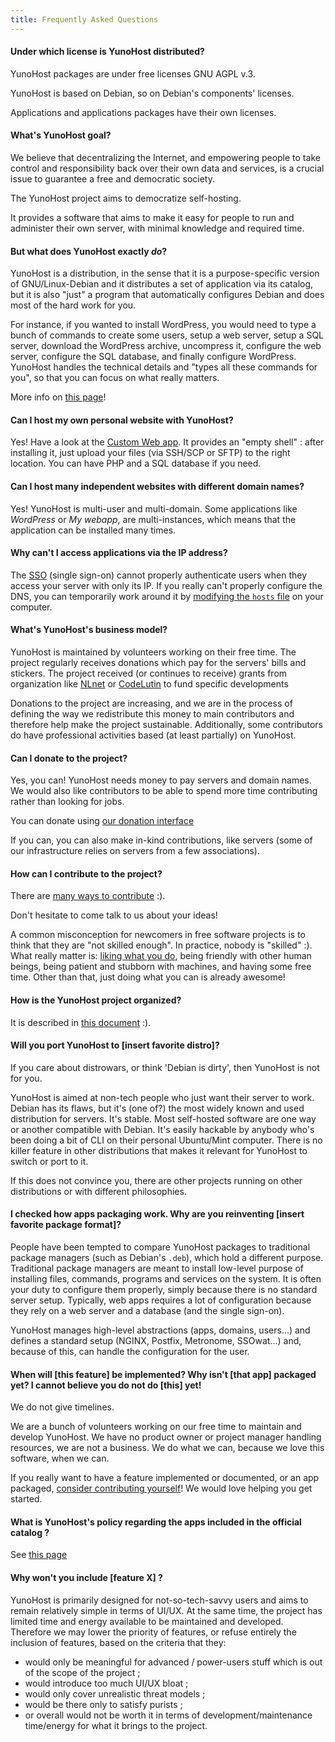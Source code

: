 ```yaml
---
title: Frequently Asked Questions
---
```


#### Under which license is YunoHost distributed?

YunoHost packages are under free licenses GNU AGPL v.3.

YunoHost is based on Debian, so on Debian's components' licenses.

Applications and applications packages have their own licenses.

#### What's YunoHost goal?

We believe that decentralizing the Internet, and empowering people to take control and responsibility back over their own data and services, is a crucial issue to guarantee a free and democratic society.

The YunoHost project aims to democratize self-hosting.

It provides a software that aims to make it easy for people to run and administer their own server, with minimal knowledge and required time.

#### But what does YunoHost exactly *do*?

YunoHost is a distribution, in the sense that it is a purpose-specific version of GNU/Linux-Debian and it distributes a set of application via its catalog, but it is also "just" a program that automatically configures Debian and does most of the hard work for you.

For instance, if you wanted to install WordPress, you would need to type a bunch of commands to create some users, setup a web server, setup a SQL server, download the WordPress archive, uncompress it, configure the web server, configure the SQL database, and finally configure WordPress. YunoHost handles the technical details and "types all these commands for you", so that you can focus on what really matters.

More info on [this page](/overview/what_is_yunohost)!

#### Can I host my own personal website with YunoHost?

Yes! Have a look at the [Custom Web app](https://github.com/YunoHost-Apps/my_webapp_ynh). It provides an "empty shell" : after installing it, just upload your files (via SSH/SCP or SFTP) to the right location. You can have PHP and a SQL database if you need.

#### Can I host many independent websites with different domain names?

Yes! YunoHost is multi-user and multi-domain. Some applications like *WordPress* or *My webapp*, are multi-instances, which means that the application can be installed many times.

#### Why can't I access applications via the IP address?

The [SSO](https://github.com/Kloadut/SSOwat/) (single sign-on) cannot properly authenticate users when they access your server with only its IP. If you really can't properly configure the DNS, you can temporarily work around it by [modifying the `hosts` file](/admin/tutorials/domains/dns_local_network#configure-hosts-file-on-client-workstation) on your computer.

#### What's YunoHost's business model?

YunoHost is maintained by volunteers working on their free time. The project regularly receives donations which pay for the servers' bills and stickers. The project received (or continues to receive) grants from organization like [NLnet](https://nlnet.nl/) or [CodeLutin](https://www.codelutin.com/) to fund specific developments

Donations to the project are increasing, and we are in the process of defining the way we redistribute this money to main contributors and therefore help make the project sustainable. Additionally, some contributors do have professional activities based (at least partially) on YunoHost.

#### Can I donate to the project?

Yes, you can! YunoHost needs money to pay servers and domain names. We would also like contributors to be able to spend more time contributing rather than looking for jobs.

You can donate using [our donation interface](https://donate.yunohost.org)

If you can, you can also make in-kind contributions, like servers (some of our infrastructure relies on servers from a few associations).

#### How can I contribute to the project?

There are [many ways to contribute](/contribute) :).

Don't hesitate to come talk to us about your ideas!

A common misconception for newcomers in free software projects is to think that they are "not skilled enough". In practice, nobody is "skilled" :). What really matter is: [liking what you do](https://www.youtube.com/watch?v=zIbR5TAz2xQ&t=113s), being friendly with other human beings, being patient and stubborn with machines, and having some free time. Other than that, just doing what you can is already awesome!

#### How is the YunoHost project organized?

It is described in [this document](https://github.com/YunoHost/project-organization/) :).

#### Will you port YunoHost to [insert favorite distro]?

If you care about distrowars, or think 'Debian is dirty', then YunoHost is not for you.

YunoHost is aimed at non-tech people who just want their server to work. Debian has its flaws, but it's (one of?) the most widely known and used distribution for servers. It's stable. Most self-hosted software are one way or another compatible with Debian. It's easily hackable by anybody who's been doing a bit of CLI on their personal Ubuntu/Mint computer. There is no killer feature in other distributions that makes it relevant for YunoHost to switch or port to it.

If this does not convince you, there are other projects running on other distributions or with different philosophies.

#### I checked how apps packaging work. Why are you reinventing [insert favorite package format]?

People have been tempted to compare YunoHost packages to traditional package managers (such as Debian's `.deb`), which hold a different purpose. Traditional package managers are meant to install low-level purpose of installing files, commands, programs and services on the system. It is often your duty to configure them properly, simply because there is no standard server setup. Typically, web apps requires a lot of configuration because they rely on a web server and a database (and the single sign-on).

YunoHost manages high-level abstractions (apps, domains, users...) and defines a standard setup (NGINX, Postfix, Metronome, SSOwat...) and, because of this, can handle the configuration for the user.

#### When will [this feature] be implemented? Why isn't [that app] packaged yet? I cannot believe you do not do [this] yet!

We do not give timelines.

We are a bunch of volunteers working on our free time to maintain and develop YunoHost. We have no product owner or project manager handling resources, we are not a business. We do what we can, because we love this software, when we can.

If you really want to have a feature implemented or documented, or an app packaged, [consider contributing yourself](/contribute)! We would love helping you get started.

#### What is YunoHost's policy regarding the apps included in the official catalog ?

See [this page](/contribute/packaging_apps/policy)

#### Why won't you include [feature X] ?

YunoHost is primarily designed for not-so-tech-savvy users and aims to remain relatively simple in terms of UI/UX. At the same time, the project has limited time and energy available to be maintained and developed. Therefore we may lower the priority of features, or refuse entirely the inclusion of features, based on the criteria that they:

- would only be meaningful for advanced / power-users stuff which is out of the scope of the project ;
- would introduce too much UI/UX bloat ;
- would only cover unrealistic threat models ;
- would be there only to satisfy purists ;
- or overall would not be worth it in terms of development/maintenance time/energy for what it brings to the project.
